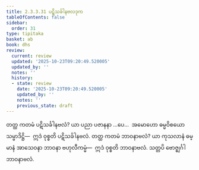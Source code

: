 ```yaml
---
title: 2.3.3.31 ပဋိသင်္ခါနဗလဒုက
tableOfContents: false
sidebar:
  order: 31
type: tipitaka
basket: ab
book: dhs
review:
  current: review
  updated: '2025-10-23T09:20:49.520005'
  updated_by: ''
  notes: ''
  history:
  - state: review
    date: '2025-10-23T09:20:49.520005'
    updated_by: ''
    notes: ''
    previous_state: draft
---
```



<ReviewStatus review={frontmatter.review} showDetails={true} />

<HypothesisAnnotation frontmatter={frontmatter} />

<DynamicBreadcrumb />

<Division number="1360" book="dhs" e="ch" v="29" p="262">

<Paragraph number="2065" book="dhs">
တတ္ထ ကတမံ ပဋိသင်္ခါနဗလံ? ယာ ပညာ ပဇာနနာ …ပေ…  အမောဟော ဓမ္မဝိစယော သမ္မာဒိဋ္ဌိ—  ဣဒံ ဝုစ္စတိ ပဋိသင်္ခါနဗလံ.
</Paragraph>

</Division>
<Division number="1361" book="dhs" e="ch" v="29" p="262">

<Paragraph number="2066" book="dhs">
တတ္ထ ကတမံ ဘာဝနာဗလံ? ယာ ကုသလာနံ ဓမ္မာနံ အာသေဝနာ ဘာဝနာ ဗဟုလီကမ္မံ—  ဣဒံ ဝုစ္စတိ ဘာဝနာဗလံ. သတ္တပိ ဗောဇ္ဈင်္ဂါ ဘာဝနာဗလံ.
</Paragraph>
</Division>